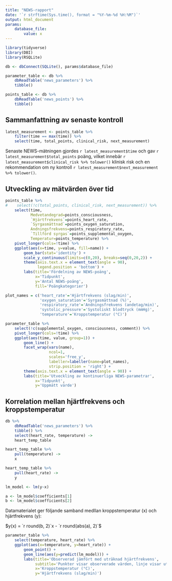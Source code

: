 ```yaml
---
title: "NEWS-rapport"
date: '`r strftime(Sys.time(), format = "%Y-%m-%d %H:%M")`'
output: html_document
params:
    database_file:
        value: x
---
```


```r
library(tidyverse)
library(DBI)
library(RSQLite)
```

```r
db <- dbConnect(SQLite(), params$database_file)
```

```r
parameter_table <- db %>%
    dbReadTable('news_parameters') %>%
    tibble()

points_table <- db %>%
    dbReadTable('news_points') %>%
    tibble()
```

## Sammanfattning av senaste kontroll

```r
latest_measurement <- points_table %>%
    filter(time == max(time)) %>%
    select(time, total_points, clinical_risk, next_measurement)
```

Senaste NEWS-mätningen gjordes `r latest_measurement$time` och gav `r latest_measurement$total_points` poäng, vilket innebär `r latest_measurement$clinical_risk %>% tolower()` klinisk risk och en rekommendation om ny kontroll `r latest_measurement$next_measurement %>% tolower()`.

## Utveckling av mätvärden över tid

```r
points_table %>%
#    select(!c(total_points, clinical_risk, next_measurement)) %>%
    select(time,
           Medvetandegrad=points_consciousness,
           `Hjärtfrekvens`=points_heart_rate,
           `Syrgasmättnad`=points_oxygen_saturation,
           Andningsfrekvens=points_respiratory_rate,
           `Tillförd syrgas`=points_supplemental_oxygen,
           Temperatur=points_temperature) %>%
    pivot_longer(cols=!time) %>%
    ggplot(aes(x=time, y=value, fill=name)) +
        geom_bar(stat='identity') +
        scale_y_continuous(limits=c(0,20), breaks=seq(0,20,2)) +
        theme(axis.text.x = element_text(angle = 90),
              legend.position = 'bottom') +
        labs(title='Fördelning av NEWS-poäng',
             x='Tidpunkt',
             y='Antal NEWS-poäng',
             fill='Poängkategorier')
```

```r
plot_names = c('heart_rate'='Hjärtfrekvens (slag/min)',
               'oxygen_saturation'='Syrgasmättnad (%)',
               'respiratory_rate'='Andningsfrekvens (andetag/min)',
               'systolic_pressure'='Systoliskt blodtryck (mmHg)',
               'temperature'='Kroppstemperatur (°C)')

parameter_table %>%
    select(!c(supplemental_oxygen, consciousness, comment)) %>%
    pivot_longer(cols=!time) %>%
    ggplot(aes(time, value, group=1)) +
        geom_line() +
        facet_wrap(vars(name),
                   ncol=1,
                   scales='free_y',
                   labeller=labeller(name=plot_names),
                   strip.position = 'right') +
        theme(axis.text.x = element_text(angle = 90)) +
        labs(title='Utveckling av kontinuerliga NEWS-parametrar',
             x='Tidpunkt',
             y='Uppmätt värde')
```

## Korrelation mellan hjärtfrekvens och kroppstemperatur

```r
db %>%
    dbReadTable('news_parameters') %>%
    tibble() %>%
    select(heart_rate, temperature) ->
    heart_temp_table

heart_temp_table %>%
    pull(temperature) ->
    x

heart_temp_table %>%
    pull(heart_rate) ->
    y

lm_model <- lm(y~x)

a <- lm_model$coefficients[1]
b <- lm_model$coefficients[2]
```

Datamaterialet ger följande samband medllan kroppstemperatur (x) och hjärtfrekvens (y):

$y(x) = `r round(b, 2)`x - `r round(abs(a), 2)`$

```r
parameter_table %>%
    select(temperature, heart_rate) %>%
    ggplot(aes(x=temperature, y=heart_rate)) +
        geom_point() +
        geom_line(aes(y=predict(lm_model))) +
        labs(title='Observerad jämfört med uträknad hjärtfrekvens',
             subtitle='Punkter visar observerade värden, linje visar uträknade värden.',
             x='Kroppstemperatur (°C)',
             y='Hjärtfrekvens (slag/min)')
```
